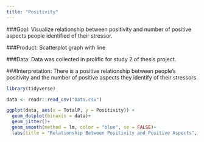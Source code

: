 ```yaml
---
title: "Positivity"
---
```


###Goal: Visualize relationship between positivity and number of positive aspects people identified of their stressor.

###Product: Scatterplot graph with line

###Data: Data was collected in prolific for study 2 of thesis project.

###Interpretation: There is a positive relationship between people's positivity and the number of positive aspects they identify of their stressors.

```r
library(tidyverse) 
```

```r
data <- readr::read_csv("Data.csv")
```

```r
ggplot(data, aes(x = TotalP, y = Positivity)) +
  geom_dotplot(binaxis = data)+
  geom_jitter()+
  geom_smooth(method = lm, color = "blue", se = FALSE)+
  labs(title = "Relationship Between Positivity and Positive Aspects", y = "Positivity" , x = "Number of Positive Aspects")
```

